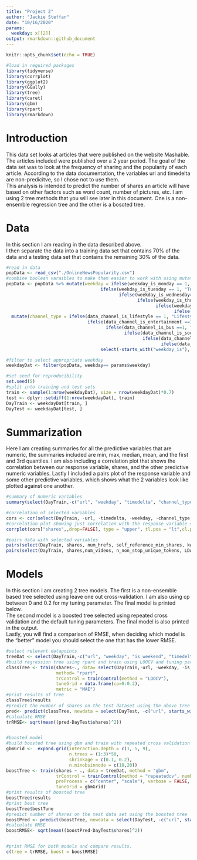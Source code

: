 ```yaml
---
title: "Project 2"
author: "Jackie Steffan"
date: "10/16/2020"
params:
  weekday: x[[2]]
output: rmarkdown::github_document
---
```


```r
knitr::opts_chunk$set(echo = TRUE)
```

```r
#load in required packages
library(tidyverse)
library(corrplot)
library(ggplot2)
library(GGally)
library(tree)
library(caret)
library(gbm)
library(rpart)
library(rmarkdown)
```


# Introduction

This data set looks at articles that were published on the website Mashable. The articles included were published over a 2 year period. The goal of the data set was to look at the frequency of sharing and the popularity of each article. According to the data documentation, the variables url and timedelta are non-predicitve, so I chose not to use them.  
This analysis is intended to predict the number of shares an article will have based on other factors such as word count, number of pictures, etc. I am using 2 tree methods that you will see later in this document. One is a non-ensemble regression tree and the other is a bosoted tree.  

# Data

In this section I am reading in the data described above.  
I then separate the data into a training data set that contains 70% of the data and a testing data set that contains the remaining 30% of the data.   
```r
#read in data
popData <- read_csv("./OnlineNewsPopularity.csv")
#combine boolean varaibles to make them easier to work with using mutate
popData <- popData %>% mutate(weekday = ifelse(weekday_is_monday == 1, "Monday", 
                                    ifelse(weekday_is_tuesday == 1, "Tuesday",
                                           ifelse(weekday_is_wednesday==1, "Wednesday",
                                                  ifelse(weekday_is_thursday==1, "Thursday",
                                                         ifelse(weekday_is_friday==1, "Friday",
                                                                ifelse(weekday_is_saturday==1, "Saturday", "Sunday"))))))) %>%
  mutate(channel_type = ifelse(data_channel_is_lifestyle == 1, "Lifestyle",
                               ifelse(data_channel_is_entertainment ==1, "Entertainment",
                                      ifelse(data_channel_is_bus ==1, "Business",
                                             ifelse(data_channel_is_socmed ==1, "Social Media",
                                                    ifelse(data_channel_is_tech == 1, "Tech",
                                                           ifelse(data_channel_is_world ==1, "World", "Other"))))))) %>%
                                    select(-starts_with("weekday_is"), -starts_with("data_channel"))

#filter to select appropriate weekday
weekdayDat <- filter(popData, weekday== params$weekday)

#set seed for reproducibility
set.seed(5)
#split into training and test sets
train <- sample(1:nrow(weekdayDat), size = nrow(weekdayDat)*0.7)
test <- dplyr::setdiff(1:nrow(weekdayDat), train)
DayTrain <- weekdayDat[train, ]
DayTest <- weekdayDat[test, ]
```

# Summarization
Here I am creating summaries for all the predictive variables that are numeric, the summaries included are min, max, median, mean, and the first and 3rd quantiles. I am also including a correlation plot that shows the correlation between our response variable, shares, and the other predictive numeric variables. Lastly I included a pairs plot of the response variable and some other predictive variables, which shows what the 2 variables look like plotted against one another.  

```r
#summary of numeric variables
summary(select(DayTrain,-c("url", "weekday", "timedelta", "channel_type", "is_weekend")))

#correlation of selected variables
cors <- cor(select(DayTrain, -url, -timedelta, -weekday, -channel_type, -is_weekend))
#correlation plot showing just correlation with the response variable shares
corrplot(cors["shares",,drop=FALSE], type = "upper", tl.pos = "lt",cl.pos = "n")

#pairs data with selected variables
pairs(select(DayTrain, shares, num_hrefs, self_reference_min_shares, kw_max_min, self_reference_avg_sharess, kw_avg_avg, kw_avg_min, average_token_length, global_sentiment_polarity))
pairs(select(DayTrain, shares,num_videos, n_non_stop_unique_tokens, LDA_00, LDA_03, LDA_01, LDA_04, min_negative_polarity, n_unique_tokens))
```

# Models
In this section I am creating 2 tree models. The first is a non-ensemble based tree selected using leave one out cross-validation. I am also using cp between 0 and 0.2 for my tuning parameter. The final model is printed below.  
The second model is a boosted tree selected using repeated cross validation and the default tuning parameters. The final model is also printed in the output.  
Lastly, you will find a comparison of RMSE, when deciding which model is the "better" model you should select the one that has the lower RMSE.  
```r
#select relevant datapoints
treeDat <- select(DayTrain,-c("url", "weekday", "is_weekend", "timedelta"))
#build regression tree using rpart and train using LOOCV and tuning parameter cp
classTree <- train(shares~., data= select(DayTrain,-url, -weekday, -is_weekend, -timedelta), 
                   method= "rpart",
                   trControl = trainControl(method = "LOOCV"),
                   tuneGrid = data.frame(cp=0:0.2),
                   metric = "MAE")
#print results of tree
classTree$results
#predict the number of shares on the test dataset using the above tree
pred<- predict(classTree, newdata = select(DayTest, -c("url", starts_with("weekday_is"), "is_weekend")))
#calculate RMSE
trRMSE<- sqrt(mean((pred-DayTest$shares)^2))


#boosted model
#build boosted tree using gbm and train with repeated cross validation and default tuning parameters.
gbmGrid <-  expand.grid(interaction.depth = c(1, 5, 9), 
                        n.trees = (1:3)*50, 
                        shrinkage = c(0.1, 0.2),
                        n.minobsinnode = c(10,20))
boostTree <- train(shares ~ ., data = treeDat, method = "gbm",
                   trControl = trainControl(method = "repeatedcv", number = 10, repeats = 5),
                   preProcess = c("center", "scale"), verbose = FALSE,
                   tuneGrid = gbmGrid)
#print results of boosted tree
boostTree$results
#print best tree
boostTree$bestTune
#predict number of shares on the test data set using the boosted tree
boostPred <- predict(boostTree, newdata = select(DayTest, -c("url", starts_with("weekday_is"), "is_weekend")), n.trees = 5000)
#calculate RMSE
boostRMSE<- sqrt(mean((boostPred-DayTest$shares)^2))


#print RMSE for both models and compare results.
c(tree = trRMSE, boost = boostRMSE)
```

